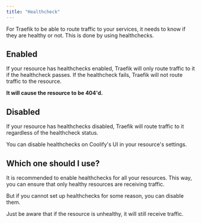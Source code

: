 ```yaml
---
title: "Healthcheck"
---
```


For Traefik to be able to route traffic to your services, it needs to know if they are healthy or not. This is done by using healthchecks.

## Enabled
If your resource has healthchecks enabled, Traefik will only route traffic to it if the healthcheck passes. If the healthcheck fails, Traefik will not route traffic to the resource.

**It will cause the resource to be 404'd.**

## Disabled
If your resource has healthchecks disabled, Traefik will route traffic to it regardless of the healthcheck status.

You can disable healthchecks on Coolify's UI in your resource's settings.

## Which one should I use?

It is recommended to enable healthchecks for all your resources. This way, you can ensure that only healthy resources are receiving traffic.

But if you cannot set up healthchecks for some reason, you can disable them. 

Just be aware that if the resource is unhealthy, it will still receive traffic.
